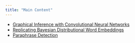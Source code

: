 ```yaml
---
title: "Main Content"
---
```


* <h><a href="USRESP__Spring_2019___CNN_(3).pdf">Graphical Inference with Convolutional Neural Networks</a></h>
* <h><a href="BayesianProject(1).pdf">Replicating Bayesian Distributional Word Embeddings</a></h>
* <h><a href="Paraphrase_Detection_Final_Writeup.pdf">Paraphrase Detection</a></h>

